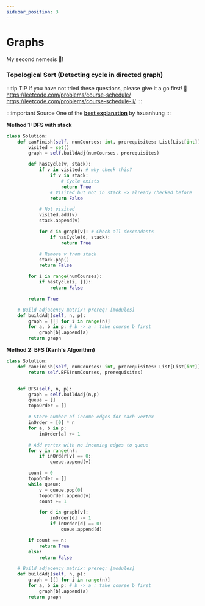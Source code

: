 ```yaml
---
sidebar_position: 3
---
```


# Graphs

My second nemesis 🥵!

### Topological Sort (Detecting cycle in directed graph)

:::tip TIP
If you have not tried these questions, please give it a go first! 👾 <br />
https://leetcode.com/problems/course-schedule/ <br />
https://leetcode.com/problems/course-schedule-ii/
:::

:::important Source
One of the [**best explanation**](https://leetcode.com/problems/course-schedule/discuss/441722/Python-99-time-and-100-space.-Collection-of-solutions-with-explanation) by hxuanhung
:::

**Method 1: DFS with stack**

```py
class Solution:
    def canFinish(self, numCourses: int, prerequisites: List[List[int]]) -> bool:
        visited = set()
        graph = self.buildAdj(numCourses, prerequisites)

        def hasCycle(v, stack):
            if v in visited: # why check this?
                if v in stack:
                    # Cycle exists
                    return True
                # Visited but not in stack -> already checked before
                return False

            # Not visited
            visited.add(v)
            stack.append(v)

            for d in graph[v]: # Check all descendants
                if hasCycle(d, stack):
                    return True

            # Remove v from stack
            stack.pop()
            return False

        for i in range(numCourses):
            if hasCycle(i, []):
                return False

        return True

    # Build adjacency matrix: prereq: [modules]
    def buildAdj(self, n, p):
        graph = [[] for i in range(n)]
        for a, b in p: # b -> a : take course b first
            graph[b].append(a)
        return graph

```

**Method 2: BFS (Kanh's Algorithm)**

```py
class Solution:
    def canFinish(self, numCourses: int, prerequisites: List[List[int]]) -> bool:
        return self.BFS(numCourses, prerequisites)


    def BFS(self, n, p):
        graph = self.buildAdj(n,p)
        queue = []
        topoOrder = []

        # Store number of income edges for each vertex
        inOrder = [0] * n
        for a, b in p:
            inOrder[a] += 1

        # Add vertex with no incoming edges to queue
        for v in range(n):
            if inOrder[v] == 0:
                queue.append(v)

        count = 0
        topoOrder = []
        while queue:
            v = queue.pop(0)
            topoOrder.append(v)
            count += 1

            for d in graph[v]:
                inOrder[d] -= 1
                if inOrder[d] == 0:
                    queue.append(d)

        if count == n:
            return True
        else:
            return False

    # Build adjacency matrix: prereq: [modules]
    def buildAdj(self, n, p):
        graph = [[] for i in range(n)]
        for a, b in p: # b -> a : take course b first
            graph[b].append(a)
        return graph
```
